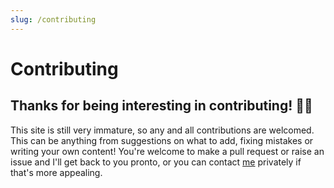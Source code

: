 ```yaml
---
slug: /contributing
---
```


# Contributing

## Thanks for being interesting in contributing! 🙏🏻

This site is still very immature, so any and all contributions are welcomed. This can be anything from suggestions on what to add, fixing mistakes or writing your own content! You're welcome to make a pull request or raise an issue and I'll get back to you pronto, or you can contact [me](https://mattdavo.com) privately if that's more appealing.

